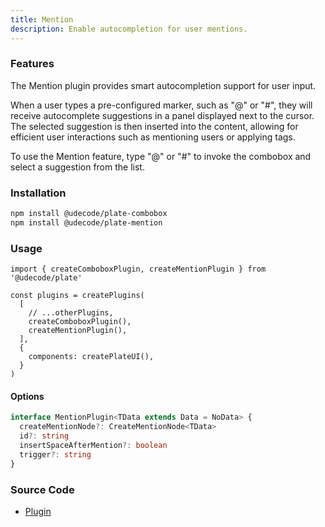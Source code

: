 ```yaml
---
title: Mention
description: Enable autocompletion for user mentions.
---
```


<ComponentExample src="/src/components/examples/PlaygroundDemo.tsx">
  <PlaygroundDemo id="mention" />
</ComponentExample>

### Features

The Mention plugin provides smart autocompletion support for user input.

When a user types a pre-configured marker,
such as "@" or "#", they will receive autocomplete suggestions in a panel displayed next to the cursor.
The selected suggestion is then inserted into the content,
allowing for efficient user interactions such as mentioning users or applying tags.

To use the Mention feature, type "@" or "#" to invoke the combobox and select a suggestion from the list.

### Installation

```bash
npm install @udecode/plate-combobox
npm install @udecode/plate-mention
```

### Usage

```tsx
import { createComboboxPlugin, createMentionPlugin } from '@udecode/plate'

const plugins = createPlugins(
  [
    // ...otherPlugins,
    createComboboxPlugin(),
    createMentionPlugin(),
  ],
  {
    components: createPlateUI(),
  }
)
```

#### Options

```ts
interface MentionPlugin<TData extends Data = NoData> {
  createMentionNode?: CreateMentionNode<TData>
  id?: string
  insertSpaceAfterMention?: boolean
  trigger?: string
}
```

### Source Code

- [Plugin](https://github.com/udecode/plate/blob/main/packages/nodes/mention/src/createMentionPlugin.ts)
